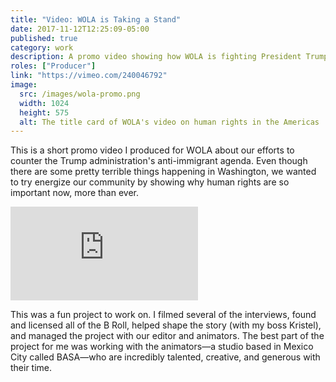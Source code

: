 ```yaml
---
title: "Video: WOLA is Taking a Stand"
date: 2017-11-12T12:25:09-05:00
published: true
category: work
description: A promo video showing how WOLA is fighting President Trump’s anti-immigrant agenda
roles: ["Producer"]
link: "https://vimeo.com/240046792"
image:
  src: /images/wola-promo.png
  width: 1024
  height: 575
  alt: The title card of WOLA's video on human rights in the Americas
---
```


This is a short promo video I produced for WOLA about our efforts to counter the Trump administration's anti-immigrant agenda. Even though there are some pretty terrible things happening in Washington, we wanted to try energize our community by showing why human rights are so important now, more than ever.

<iframe
  src="https://player.vimeo.com/video/240046792"
  class="w-full aspect-video"
  frameborder="0"
  webkitallowfullscreen
  mozallowfullscreen
  allowfullscreen
></iframe>

This was a fun project to work on. I filmed several of the interviews, found and licensed all of the B Roll, helped shape the story (with my boss Kristel), and managed the project with our editor and animators. The best part of the project for me was working with the animators—a studio based in Mexico City called BASA—who are incredibly talented, creative, and generous with their time.
